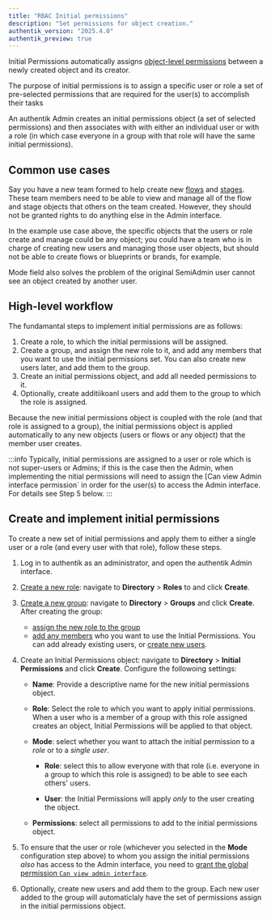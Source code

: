 ```yaml
---
title: "RBAC Initial permissions"
description: "Set permissions for object creation."
authentik_version: "2025.4.0"
authentik_preview: true
---
```


Initial Permissions automatically assigns [object-level permissions](./permissions.md#object-permissions) between a newly created object and its creator.

The purpose of initial permissions is to assign a specific user or role a set of pre-selected permissions that are required for the user(s) to accomplish their tasks

An authentik Admin creates an initial permissions object (a set of selected permissions) and then associates with with either an individual user or with a role (in which case everyone in a group with that role will have the same initial permissions).

## Common use cases

Say you have a new team formed to help create new [flows](../../add-secure-apps/flows-stages/flow/index.md) and [stages](../../add-secure-apps/flows-stages/stages/index.md). These team members need to be able to view and manage all of the flow and stage objects that others on the team created. However, they should not be granted rights to do anything else in the Admin interface.

In the example use case above, the specific objects that the users or role create and manage could be any object; you could have a team who is in charge of creating new users and managing those user objects, but should not be able to create flows or blueprints or brands, for example.

Mode field also solves the problem of the original SemiAdmin user cannot see an object created by another user.

## High-level workflow

The fundamantal steps to implement initial permissions are as follows:

1. Create a role, to which the initial permissions will be assigned.
2. Create a group, and assign the new role to it, and add any members that you want to use the initial permissions set. You can also create new users later, and add them to the group.
3. Create an initial permissions object, and add all needed permissions to it.
4. Optionally, create additiikoanl users and add them to the group to which the role is assigned.

Because the new initial permissions object is coupled with the role (and that role is assigned to a group), the initial permissions object is applied automatically to any new objects (users or flows or any object) that the member user creates.

:::info
Typically, initial permissions are assigned to a user or role which is not super-users or Admins; if this is the case then the Admin, when implementing the nitial permissions will need to assign the [Can view Admin interface permission` in order for the user(s) to access the Admin interface. For details see Step 5 below.
:::

## Create and implement initial permissions

To create a new set of initial permissions and apply them to either a single user or a role (and every user with that role), follow these steps.

1. Log in to authentik as an administrator, and open the authentik Admin interface.
2. [Create a new role](../roles/manage_roles.md): navigate to **Directory** > **Roles** to and click **Create**.

3. [Create a new group](../groups/manage_groups.mdx): navigate to **Directory** > **Groups** and click **Create**. After creating the group:

    - [assign the new role to the group](../groups/manage_groups.mdx#assign-a-role-to-a-group)
    - [add any members](../user/user_basic_operations.md#add-a-user-to-a-group) who you want to use the Initial Permissions. You can add already existing users, or [create new users](../user/user_basic_operations.md#create-a-user).

4. Create an Initial Permissions object: navigate to **Directory** > **Initial Permissions** and click **Create**. Configure the followoing settings:

    - **Name**: Provide a descriptive name for the new initial permissions object.

    - **Role**: Select the role to which you want to apply initial permissions. When a user who is a member of a group with this role assigned creates an object, Initial Permissions will be applied to that object.

    - **Mode**: select whether you want to attach the initial permission to a _role_ or to a _single user_.

        - **Role**: select this to allow everyone with that role (i.e. everyone in a group to which this role is assigned) to be able to see each others' users.

        - **User**: the Initial Permissions will apply _only_ to the user creating the object.

    - **Permissions**: select all permissions to add to the initial permissions object.

5. To ensure that the user or role (whichever you selected in the **Mode** configuration step above) to whom you assign the initial permissions _also_ has access to the Admin interface, you need to [grant the global permission `Can view admin interface`](./manage_permissions#assign-can-view-admin-interface-permissions).

6. Optionally, create new users and add them to the group. Each new user added to the group will automaticlaly have the set of permissions assign in the initial permissions object.
